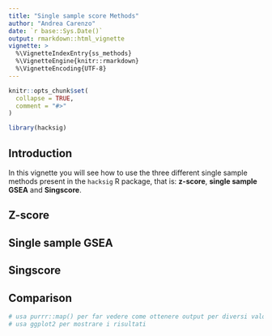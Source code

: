 ```yaml
---
title: "Single sample score Methods"
author: "Andrea Carenzo"
date: `r base::Sys.Date()`
output: rmarkdown::html_vignette
vignette: >
  %\VignetteIndexEntry{ss_methods}
  %\VignetteEngine{knitr::rmarkdown}
  %\VignetteEncoding{UTF-8}
---
```


```r
knitr::opts_chunk$set(
  collapse = TRUE,
  comment = "#>"
)
```

```r
library(hacksig)
```

## Introduction

In this vignette you will see how to use the three different single sample methods present in the `hacksig` R package, that is: **z-score**, **single sample GSEA** and **Singscore**.

## Z-score

## Single sample GSEA

## Singscore

## Comparison

```r
# usa purrr::map() per far vedere come ottenere output per diversi valori dei parametri
# usa ggplot2 per mostrare i risultati
```


